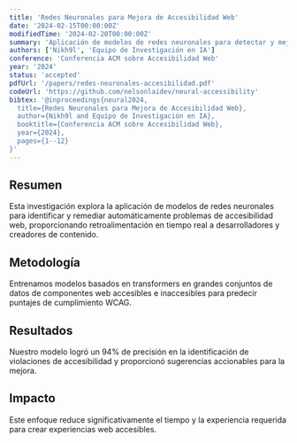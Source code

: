```yaml
---
title: 'Redes Neuronales para Mejora de Accesibilidad Web'
date: '2024-02-15T00:00:00Z'
modifiedTime: '2024-02-20T00:00:00Z'
summary: 'Aplicación de modelos de redes neuronales para detectar y mejorar automáticamente problemas de accesibilidad web en tiempo real.'
authors: ['Nikh9l', 'Equipo de Investigación en IA']
conference: 'Conferencia ACM sobre Accesibilidad Web'
year: '2024'
status: 'accepted'
pdfUrl: '/papers/redes-neuronales-accesibilidad.pdf'
codeUrl: 'https://github.com/nelsonlaidev/neural-accessibility'
bibtex: '@inproceedings{neural2024,
  title={Redes Neuronales para Mejora de Accesibilidad Web},
  author={Nikh9l and Equipo de Investigación en IA},
  booktitle={Conferencia ACM sobre Accesibilidad Web},
  year={2024},
  pages={1--12}
}'
---
```


## Resumen

Esta investigación explora la aplicación de modelos de redes neuronales para identificar y remediar automáticamente problemas de accesibilidad web, proporcionando retroalimentación en tiempo real a desarrolladores y creadores de contenido.

## Metodología

Entrenamos modelos basados en transformers en grandes conjuntos de datos de componentes web accesibles e inaccesibles para predecir puntajes de cumplimiento WCAG.

## Resultados

Nuestro modelo logró un 94% de precisión en la identificación de violaciones de accesibilidad y proporcionó sugerencias accionables para la mejora.

## Impacto

Este enfoque reduce significativamente el tiempo y la experiencia requerida para crear experiencias web accesibles.